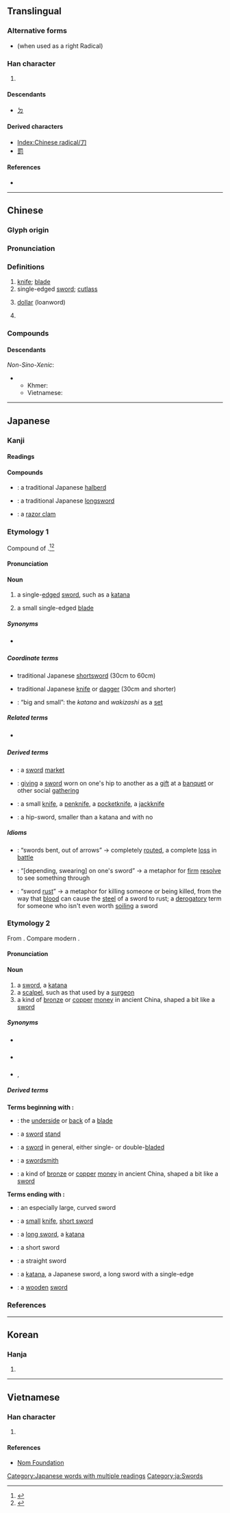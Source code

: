 {{character info/new}}
{{also|ㄉ}}
==Translingual==
{{stroke order|type=animate}}

===Alternative forms===
* {{l|mul|刂}} (when used as a right Radical)

===Han character===
{{Han char|rn=18|rad=刀|as=00|sn=2|four=17220|canj=SH}}
#{{mul-kangxi radical-def}}
====Descendants====
* [[ㄉ]]

====Derived characters====
* [[Index:Chinese radical/刀]]
* [[罰]]

====References====
* {{Han ref|kx=0135.240|dkj=01845|dj=0304.040|hdz=10319.120|uh=5200|ud=20992|bh=A44D|bd=42061}}

----

==Chinese==
{{zh-forms}}

===Glyph origin===
{{Han etyl}}
{{liushu|p}}

===Pronunciation===
{{zh-pron
|m=dāo
|c=dou1
|h=pfs=tô
|md=dŏ̤
|mn=to
|w=1tau
|mc=y
|oc=y
|ma=y
|cat=n,cls
}}

===Definitions===
{{zh-hanzi}}

# [[knife]]; [[blade]] {{zh-mw|m,c:把}}
# single-edged [[sword]]; [[cutlass]]
# {{lb|zh|slang}} [[dollar]] (loanword)
# {{zh-classifier|sets of one hundred sheets of paper}}

===Compounds===
{{zh-der|操刀|刺刀|大刀|大砍刀|刀把|刀背|刀筆|刀幣|刀兵|刀柄|刀叉|刀法|刀鋒|刀斧手|刀耕火種|刀光劍影|刀具|刀鋸|刀口|刀螂|刀馬旦|刀片|刀槍|刀鞘|刀刃|刀山火海|刀傷|刀削麵|刀子|刀俎|短彎刀|剪刀|軍刀|刀子嘴豆腐心|一刀|一刀一割|一刀兩斷|一刀兩段|一刀切|一刀圭|三停刀|三刀夢|上刀山|亂刀|二把刀|代人捉刀|佩刀|保險刀片|借刀殺人|倭刀|兩面三刀|兩面刀|八刀|冰刀|刀下留人|刀仗|刀光|刀刀見血|刀切斧砍|刀切豆腐|刀削冰|刀割針扎|刀創藥|刀劍|刀劍無情|刀圭|刀子嘴|刀尺|刀山|刀山劍林|刀山劍樹|刀布|刀把兒|刀札|刀杖器械|刀板|刀械|刀槍不入|刀牌手|刀環|刀疤|刀痕|刀筆吏|刀箭|刀耕火耨|刀鋸不辭|刀鋸鼎鑊|刀錐|刀鎗|刀鎗劍戟|刀鎗無眼|刀鑷工|刀靶兒|刀頭|刀頭舔血|刀頭蜜|利刀|刻刀|刻鏤刀|剃刀|剃刀邊緣|剃頭刀|剃鬚刀|割刀|劈刀|劍樹刀山|動刀|動刀兵|勛刀|千刀萬剁|千刀萬剮|千牛刀|卯金刀|口快如刀|古定刀|吃板刀麵|吞刀刮腸|吞刀吐火|咽刀子|善刀而藏|單刀|單刀會|單刀直入|單刀破槍|單刀赴會|墊刀頭|壓衣刀|大刀會|大刀闊斧|大刀頭|大馬金刀|太公鼓刀|契刀|安全刀片|容刀|寶刀|寶刀不老|寶刀未老|小試牛刀|尖刀|屠刀|并刀|弄刀|彈簧刀|心如刀剉|心如刀割|心如刀攪|心如刀絞|心如刀鋸|懼刀避劍|戒刀|手起刀落|拔刀斷席|拔刀相助|拔刀相濟|拖刀計|拿刀動杖|拿刀靶兒|持刀動杖|持刀弄棒|指揮刀|挑刀|挨刀的|挫刀|捉刀|捉刀人|掉刀|掣刀|提刀|提刀弄斧|操刀傷錦|操刀必割|擲刀對泣|放下屠刀|書刀|朝歌鼓刀|朴刀|板刀|柳葉刀|柴刀|楊志賣刀|槓刀|槓刀布|橫刀奪愛|歐刀|武士刀|殺千刀|氣鼓撓刀|滾刀|滾刀筋|潑風刀|潛水刀|火刀|火海刀山|火耨刀耕|燒刀子|牛刀|牛刀割雞|牛刀小試|獵刀|瓦刀|短刀|石刀|砍刀|砧刀|破風刀|磨刀|磨刀石|磨刀霍霍|萬剮千刀|秋刀魚|笑裡藏刀|筆刀硯城|絞刀|羞刀難入|耳刀兒|肉腰刀|腰刀|舞刀|舞刀躍馬|莒刀|菜刀|螺絲刀|裁刀|解手刀|試刀|賣刀買牛|賣刀買犢|跨刀|車刀|軟刀子|金刀|金錯刀|針挑刀挖|鈍刀慢剮|鉋刀|鉛刀|鉸刀|銀刀|銑刀|銼刀|鋼刀|錐刀|錐刀之利|錐刀之末|錐刀之用|錯刀|鍘刀|鏨刀|鐮刀|長刀|開刀|開山刀|閘刀開關|關刀|陌刀|雁翎刀|雕刻刀|雷射刀|電鬍刀|電鬚刀|韶刀|頂刀頭|順刀|風刀霜劍|風快的刀|飛刀|餐刀|馬刀|駑馬鉛刀|鬢若刀裁|鬼頭刀|魚刀|鸞刀|麻刀|鼎鑊刀鋸|鼓刀}}

====Descendants====
{{CJKV||とう|도|đao}}
''Non-Sino-Xenic'':
** Khmer: {{l|km|ដាវ}}
** Vietnamese: {{l|vi|dao}}

{{zh-cat|Beginning}}

----

==Japanese==
{{wikipedia|lang=ja}}

===Kanji===
{{ja-kanji|grade=2|rs=刀00}}

====Readings====
{{ja-readings
|goon=[[とう]] (tō), {{non-joyo-reading}} {{qualifier|historical}} [[たう]] (tau), {{non-joyo-reading}} [[と]] (to)
|kanon=[[とう]] (tō), {{non-joyo-reading}} {{qualifier|historical}} [[たう]] (tau)
|kun=[[かたな]] (katana)
|nanori=[[き]] (ki), [[ち]] (chi), [[と]] (to), [[わき]] (waki)
}}

====Compounds====
{{der-top|Compounds with irregular readings of {{lang|ja|刀}}}}
* {{ja-l|薙刀|なぎなた|naginata}}: a traditional Japanese [[halberd]]
* {{ja-l|太刀|たち|tachi}}: a traditional Japanese [[longsword]]
* {{ja-l|馬刀貝|まてがい|mategai}}: a [[razor clam]]
{{der-bottom}}

===Etymology 1===
{{ja-kanjitab|yomi=k|かたな}}
Compound of {{compound|lang=ja|sort=かたな|片|t1=one side|tr1=kata|刃|t2=edge|tr2=na}}.<ref name="KDJ">{{R:Kokugo Dai Jiten}}</ref><ref name="DJR">{{R:Daijirin}}</ref>

====Pronunciation====
{{ja-pron|y=k|acc=3|acc2=2|かたな}}

====Noun====
{{ja-noun|かたな}}

# {{lb|ja|sort=かたな|weaponry}} a single-[[edge]]d [[sword]], such as a [[katana]]
# a small single-edged [[blade]]

=====Synonyms=====
* {{sense|small blade}} {{ja-l|切れ物|きれもの|kiremono}}

=====Coordinate terms=====
* {{ja-l|脇差|わきざし|wakizashi}} traditional Japanese [[shortsword]] (30cm to 60cm)
* {{ja-l|短刀|たんとう|tantō}} traditional Japanese [[knife]] or [[dagger]] (30cm and shorter)
* {{ja-l|大小|だいしょう|daishō}}: “big and small”: the ''katana'' and ''wakizashi'' as a [[set]]

=====Related terms=====
* {{sense|sword, two-edged}} {{ja-l|剣|つるぎ|tsurugi}}

=====Derived terms=====
{{der-top}}
* {{ja-l|刀市|かたないち|katana ichi}}: a [[sword]] [[market]]
* {{ja-l|刀引|かたなびき|katanabiki}}: [[giving]] a [[sword]] worn on one's hip to another as a [[gift]] at a [[banquet]] or other social [[gathering]]
{{der-mid}}
* {{ja-l|小刀|こがたな|kogatana}}: a small [[knife]], a [[penknife]], a [[pocketknife]], a [[jackknife]]
* {{ja-l|腰刀|こしがたな|koshigatana}}: a hip-sword, smaller than a katana and with no {{m|ja|鍔|tr=tsuba||sword guard}}
{{der-bottom}}

=====Idioms=====
{{der-top|Idioms}}
* {{ja-l|刀折れ矢尽きる|かたなおれやつきる|katana ore ya tsukiru}}: “swords bent, out of arrows” → completely [[rout]]ed, a complete [[loss]] in [[battle]]
* {{ja-l|刀に懸けて|かたなにかけて|katana ni kakete}}: “[depending, swearing] on one's sword” → a metaphor for [[firm]] [[resolve]] to see something through
* {{ja-l|刀の錆び|かたなのさび|katana no sabi}}: “sword [[rust]]” → a metaphor for killing someone or being killed, from the way that [[blood]] can cause the [[steel]] of a sword to rust; a [[derogatory]] term for someone who isn't even worth [[soil]]ing a sword
{{der-bottom}}

===Etymology 2===
{{ja-kanjitab|とう|yomi=o}}
From {{etyl|ltc|ja|sort=とう}} {{m|ltc|刀|tr=taw}}. Compare modern {{cog|cmn|刀|tr=dāo}}.

====Pronunciation====
{{ja-pron|とう|acc=a|y=o}}

====Noun====
{{ja-noun|とう|hhira=たう}}

# a [[sword]], a [[katana]]
# a [[scalpel]], such as that used by a [[surgeon]]
# a kind of [[bronze]] or [[copper]] [[money]] in ancient China, shaped a bit like a [[sword]]

=====Synonyms=====
* {{sense|sword in general}} {{ja-l|刀剣|とうけん|tōken}}
* {{sense|scalpel}} {{ja-l|メス||mesu}}
* {{sense|Chinese money}} {{ja-l|刀銭}}, {{ja-l|刀泉|とうせん|tōsen}}

=====Derived terms=====
{{der-top}}
'''Terms beginning with {{lang|ja|刀}}:'''
* {{ja-l|刀下|とうか|tōka}}: the [[underside]] or [[back]] of a [[blade]]
* {{ja-l|刀架|とうか|tōka}}: a [[sword]] [[stand]]
* {{ja-l|刀剣|とうけん|tōken}}: a [[sword]] in general, either single- or double-[[blade]]d
* {{ja-l|刀工|とうこう|tōkō}}: a [[swordsmith]]
* {{ja-l|刀貨|とうせん|tōsen}}: a kind of [[bronze]] or [[copper]] [[money]] in ancient China, shaped a bit like a [[sword]]
{{der-mid}}
'''Terms ending with {{lang|ja|刀}}:'''
* {{ja-l|斬馬刀|ざんばとう|zanbatō}}: an especially large, curved sword
* {{ja-l|小刀|しょうとう|shōtō}}: a [[small]] [[knife]], [[short sword]]
* {{ja-l|大刀|だいとう|daitō}}: a [[long sword]], a [[katana]]
* {{ja-l|短刀|たんとう|tantō}}: a short sword
* {{ja-l|直刀|ちょくとう|chokutō}}: a straight sword
* {{ja-l|日本刀|にほんとう|nihontō}}: a [[katana]], a Japanese sword, a long sword with a single-edge
* {{ja-l|木刀|ぼくとう|bokutō}}: a [[wooden]] [[sword]]
{{der-bottom}}

===References===
<references/>

[[Category:Japanese words with multiple readings]]
[[Category:ja:Swords]]

----

==Korean==

===Hanja===
{{ko-hanja|hangeul=[[도]]|eumhun=칼|rv=do|mr=to}}

# {{defn|lang=ko|sort=刀00}}

----

==Vietnamese==

===Han character===
{{vi-hantu|[[đao]], [[dao]], [[đeo]]|rs=刀00}}

# {{defn|lang=vi|sort=刀00}}

====References====
* [http://nomfoundation.org/common/nom_details.php?codepoint=5200 Nom Foundation]

[[Category:CJKV radicals| ]]